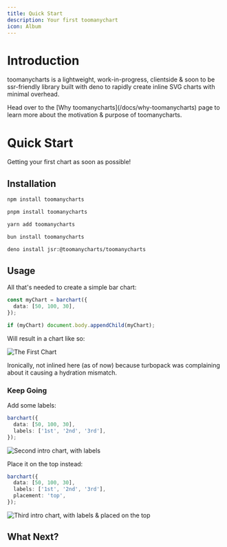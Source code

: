 ```yaml
---
title: Quick Start
description: Your first toomanychart
icon: Album
---
```


# Introduction

toomanycharts is a lightweight, work-in-progress, clientside & soon to be ssr-friendly library built with deno to rapidly create inline SVG charts with minimal overhead.

<Callout title="Want a more in-depth explanation?">
  Head over to the [Why toomanycharts](/docs/why-toomanycharts) page to learn
  more about the motivation & purpose of toomanycharts.
</Callout>

# Quick Start

Getting your first chart as soon as possible!

## Installation

```bash tab="npm"
npm install toomanycharts
```

```bash tab="pnpm"
pnpm install toomanycharts
```

```bash tab="yarn"
yarn add toomanycharts
```

```bash tab="bun"
bun install toomanycharts
```

```bash tab="deno"
deno install jsr:@toomanycharts/toomanycharts
```

## Usage

All that's needed to create a simple bar chart:

```ts
const myChart = barchart({
  data: [50, 100, 30],
});

if (myChart) document.body.appendChild(myChart);
```

Will result in a chart like so:

![The First Chart](/imgs/intro-c1.svg)

<span className="text-xs italic">
  Ironically, not inlined here (as of now) because turbopack was complaining
  about it causing a hydration mismatch.
</span>

### Keep Going

Add some labels:

```ts
barchart({
  data: [50, 100, 30],
  labels: ['1st', '2nd', '3rd'],
});
```

![Second intro chart, with labels](/imgs/intro-c2.svg)

Place it on the top instead:

```ts
barchart({
  data: [50, 100, 30],
  labels: ['1st', '2nd', '3rd'],
  placement: 'top',
});
```

![Third intro chart, with labels & placed on the top](/imgs/intro-c2.svg)

## What Next?

<Cards>
  <Card title="Explore all the options" href="/docs/charts/barchart" />
  <Card title="Check out a ton of example usage" href="/docs/examples" />
  <Card title="Open an Issue" href="#" />
  <Card title="Explode!" href="#" />
</Cards>
